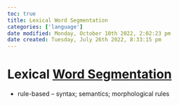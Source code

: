```yaml
---
toc: true
title: Lexical Word Segmentation
categories: ['language']
date modified: Monday, October 10th 2022, 2:02:23 pm
date created: Tuesday, July 26th 2022, 8:33:15 pm
---
```


# Lexical [Word Segmentation](Word%20Segmentation.qmd)
- rule-based – syntax; semantics; morphological rules



